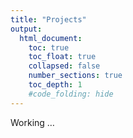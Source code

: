 ```yaml
---
title: "Projects"
output:
  html_document:
    toc: true
    toc_float: true
    collapsed: false
    number_sections: true
    toc_depth: 1
    #code_folding: hide
---
```


Working ...

<!-- # Dual Environments in VR -->

<!-- spatial updating and spatial presence -->

<!-- # Physical Breakdowns -->

<!-- ## Breaking out -->
<!-- ## FingerMapper -->
<!-- ## VPPM, XRMM -->

<!-- # HMD++ -->

<!-- FacePush, FaceWidgets, Skin-Strokes -->

<!-- # Future Directions -->

<!-- - fNIRS, (computational) cognitive modeling -->
<!-- - statistical modeling data (FearVR) -->
<!-- - statistics and experiment design -->